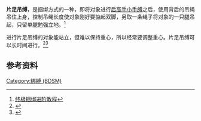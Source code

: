 '''片足吊缚'''，是捆绑方式的一种，即将对象进行[[后高手小手缚|后高手小手缚]]之后，使用背后的吊绳吊住上身，控制吊绳长度使对象刚好要掂起双脚，另取一条绳子将对象的一只腿吊起，只留单腿勉强立地。<ref>[http://weibo.com/p/1001603808385735782973?from=page_100505_profile&wvr=6&mod=wenzhangmod 终极捆绑进阶教程]</ref>

进行片足吊缚的对象能站立，但难以保持重心，所以经​​常要调整重心。片足吊缚可以长时间进行。<ref>{{Cite web |url=http://blog.xuite.net/zeus1984/others/11033958-%E7%B9%A9%E7%B8%9B%E6%8A%80%E5%B7%A7%E6%95%99%E7%A8%8B |title=繩縛技巧教程 |accessdate=2015-10-24 |archive-date=2015-04-29 |archive-url=https://web.archive.org/web/20150429081533/http://blog.xuite.net/zeus1984/others/11033958-%E7%B9%A9%E7%B8%9B%E6%8A%80%E5%B7%A7%E6%95%99%E7%A8%8B |dead-url=no }}</ref><ref>{{Cite web |url=http://www.digicafe.jp/ura/diary/4787001 |title=過去の調教記録～縛り（片足吊）～ |accessdate=2015-10-24 |archive-date=2016-03-04 |archive-url=https://web.archive.org/web/20160304085102/http://www.digicafe.jp/ura/diary/4787001 |dead-url=no }}</ref>

==参考资料==
<references/>

{{BDSM}}
[[Category:綁縛_(BDSM)|Category:綁縛 (BDSM)]]
